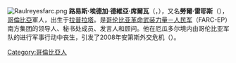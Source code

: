 {{Unreferenced |time=2008-03-04T16:22:20+00:00 }}
{{expand english|time=2021-01-01}}
[[File:Raulreyesfarc.png|thumb]]
'''路易斯·埃德加·德維亞·席爾瓦'''（{{lang-es|Luis Edgar Devia Silva}}，{{bd|1948年|9月30日|2008年|3月1日|}}），又名'''勞爾·雷耶斯'''（{{lang-es|Raúl Reyes}}），[[哥倫比亞|哥倫比亞]]軍人，出生于[[拉普拉塔_(烏伊拉省)|拉普拉塔]]。是[[哥伦比亚革命武装力量－人民军|哥伦比亚革命武装力量－人民军]]（FARC-EP）南方集团的领导人、秘书处成员、发言人和顾问。他在厄瓜多尔境内由哥伦比亚军队的进行军事行动中丧生，引发了2008年安第斯外交危机（{{le|2008 Andean diplomatic crisis}}）。

{{Authority control}}
{{DEFAULTSORT:Raul}}
{{Mil-bio-stub}}
[[Category:哥倫比亞人|Category:哥倫比亞人]]